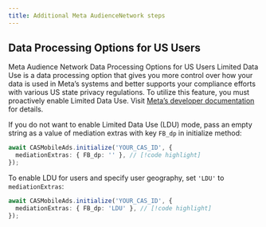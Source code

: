 ```yaml
---
title: Additional Meta AudienceNetwork steps
---
```


## Data Processing Options for US Users
Meta Audience Network Data Processing Options for US Users Limited Data Use is a data processing option that gives you more control over how your data is used in Meta’s systems and better supports your compliance efforts with various US state privacy regulations. To utilize this feature, you must proactively enable Limited Data Use.
Visit [Meta’s developer documentation](https://developers.facebook.com/docs/marketing-apis/data-processing-options) for details.

If you do not want to enable Limited Data Use (LDU) mode, pass an empty string as a value of mediation extras with key `FB_dp` in initialize method:
```ts
await CASMobileAds.initialize('YOUR_CAS_ID', {
  mediationExtras: { FB_dp: '' }, // [!code highlight]
});
```
To enable LDU for users and specify user geography, set `'LDU'` to `mediationExtras`:

```ts
await CASMobileAds.initialize('YOUR_CAS_ID', {
  mediationExtras: { FB_dp: 'LDU' }, // [!code highlight]
});
```
